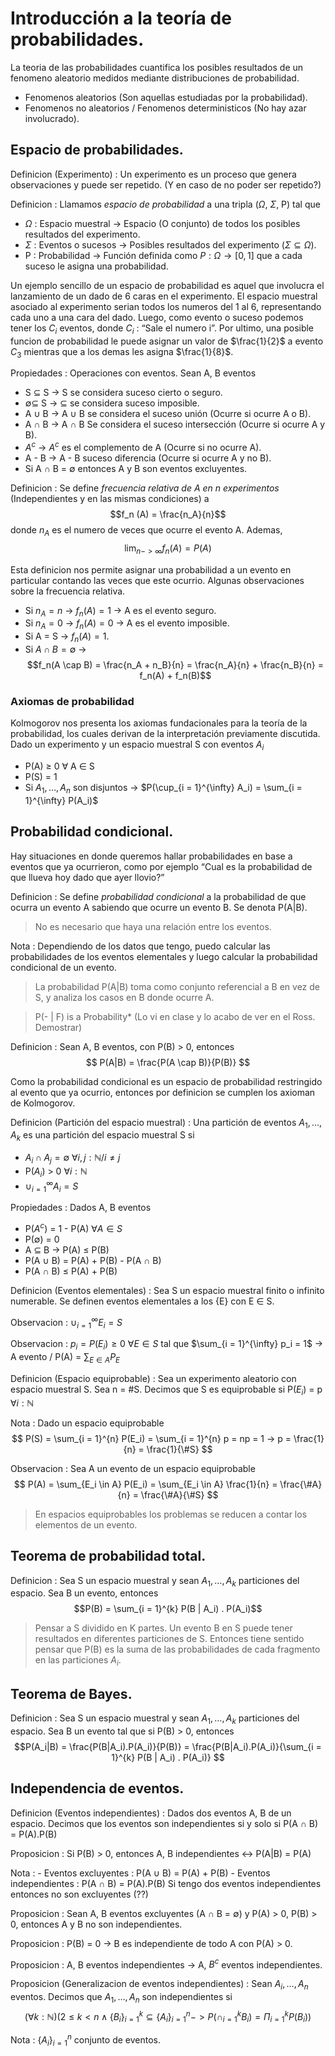 # Introducción a la teoría de probabilidades.
La teoria de las probabilidades cuantifica los posibles resultados de un fenomeno aleatorio medidos mediante distribuciones de probabilidad.

  * Fenomenos aleatorios (Son aquellas estudiadas por la probabilidad).
  * Fenomenos no aleatorios / Fenomenos deterministicos (No hay azar involucrado).

## Espacio de probabilidades.


Definicion (Experimento) : Un experimento es un proceso que genera observaciones y puede ser repetido. (Y en caso de no poder ser repetido?)

<!-- Un espacio de probabilidad es un measure space donde S es el conjunto base, F es el Sigma que contiene a todos los subconjuntos
finitos de S, y P es la medida que se le asigna a cada suceso. Ademas, F es una sigma algebra. -->

Definicion : Llamamos _espacio de probabilidad_ a una tripla ($\Omega$, $\Sigma$, P) tal que

  - $\Omega$ : Espacio muestral -> Espacio (O conjunto) de todos los posibles resultados del experimento.
  - $\Sigma$ : Eventos o sucesos -> Posibles resultados del experimento ($\Sigma \subseteq \Omega$). 
  - P : Probabilidad -> Función definida como $P : \Omega \to [0, 1]$ que a cada suceso le asigna una probabilidad. 

Un ejemplo sencillo de un espacio de probabilidad es aquel que involucra el lanzamiento de un dado de 6 caras en el experimento. El 
espacio muestral asociado al experimento serian todos los numeros del 1 al 6, representando cada uno a una cara del dado. Luego, como
evento o suceso podemos tener los $C_i$ eventos, donde $C_i$ : "Sale el numero i". Por ultimo, una posible funcion de probabilidad 
le puede asignar un valor de $\frac{1}{2}$ a evento $C_3$ mientras que a los demas les asigna $\frac{1}{8}$.

Propiedades : Operaciones con eventos. Sean A, B eventos

  * S $\subseteq$ S -> S se considera suceso cierto o seguro.
  * $\emptyset \subseteq$ S -> $\subseteq$ se considera suceso imposible.
  * A $\cup$ B -> A $\cup$ B se considera el suceso unión (Ocurre si ocurre A o B).
  * A $\cap$ B -> A $\cap$ B Se considera el suceso intersección (Ocurre si ocurre A y B).
  * $A^c$ -> $A^c$ es el complemento de A (Ocurre si no ocurre A).
  * A - B -> A - B suceso diferencia (Ocurre si ocurre A y no B).
  * Si A $\cap$ B = $\emptyset$ entonces A y B son eventos excluyentes.

Definicion : Se define _frecuencia relativa de A en n experimentos_ (Independientes y en las mismas condiciones) a
                $$f_n (A) = \frac{n_A}{n}$$
             donde $n_A$ es el numero de veces que ocurre el evento A. Ademas,
                $$\lim_{n -> \infty} f_n(A) = P(A)$$

Esta definicion nos permite asignar una probabilidad a un evento en particular contando las veces que este ocurrio. Algunas observaciones sobre la frecuencia relativa.

  * Si $n_A = n$ -> $f_n(A) = 1$ -> A es el evento seguro.
  * Si $n_A = 0$ -> $f_n(A) = 0$ -> A es el evento imposible.
  * Si A = S -> $f_n(A) = 1$.
  * Si $A \cap B = \emptyset$ -> 
    $$f_n(A \cap B) = \frac{n_A + n_B}{n} = \frac{n_A}{n} + \frac{n_B}{n} = f_n(A) + f_n(B)$$


### Axiomas de probabilidad 

Kolmogorov nos presenta los axiomas fundacionales para la teoría de la probabilidad, los cuales derivan de la interpretación 
previamente discutida.
Dado un experimento y un espacio muestral S con eventos $A_i$

  * P(A) $\geq$ 0 $\forall$ A $\in$ S
  * P(S) = 1
  * Si $A_1, \ldots, A_n$ son disjuntos -> $P(\cup_{i = 1}^{\infty} A_i) = \sum_{i = 1}^{\infty} P(A_i)$

## Probabilidad condicional.
Hay situaciones en donde queremos hallar probabilidades en base a eventos que ya ocurrieron, como por ejemplo
"Cual es la probabilidad de que llueva hoy dado que ayer llovio?"

Definicion : Se define _probabilidad condicional_ a la probabilidad de que ocurra un evento A sabiendo que ocurre un evento B. Se denota P(A|B).

> No es necesario que haya una relación entre los eventos.

Nota : Dependiendo de los datos que tengo, puedo calcular las probabilidades de los eventos elementales y luego calcular la probabilidad condicional de un evento.

<!--  Desarrollar despues... -->

> La probabilidad P(A|B) toma como conjunto referencial a B en vez de S, y analiza los casos en B donde ocurre A.

> P(- | F) is a Probability* (Lo vi en clase y lo acabo de ver en el Ross. Demostrar)

Definicion : Sean A, B eventos, con P(B) > 0, entonces
$$
             P(A|B) = \frac{P(A \cap B)}{P(B)}
$$

Como la probabilidad condicional es un espacio de probabilidad restringido al evento que ya ocurrio, entonces por definicion se cumplen los axioman de Kolmogorov.

<!--
Propiedades : Probabilidad condicional
  * P(A|B) $\geq$ 0   $\forall A$ evento
  * P(S|B) = 1
  * P(A $\cap$ B) = P(A|B).P(B)   con P(B) > 0
-->

Definicion (Partición del espacio muestral) : Una partición de eventos $A_1, \ldots, A_k$ es una partición del espacio muestral S si

  * $A_i \cap A_j = \emptyset$  $\forall i,j : \mathbb{N} / i \neq j$
  * P($A_i$) > 0  $\forall i : \mathbb{N}$
  * $\cup_{i = 1}^{\infty} A_i = S$

Propiedades : Dados A, B eventos

  * P($A^c$) = 1 - P(A)   $\forall A \in S$
  * P($\emptyset$) = 0
  * A $\subseteq$ B -> P(A) $\leq$ P(B)
  * P(A $\cup$ B) = P(A) + P(B) - P(A $\cap$ B)
  * P(A $\cap$ B) $\leq$ P(A) + P(B)

Definicion (Eventos elementales) : Sea S un espacio muestral finito o infinito numerable. Se definen eventos elementales a los {E} con E $\in$ S.

Observacion : $\cup_{i = 1}^{\infty} E_i = S$

Observacion : $p_i = P(E_i) \geq 0$   $\forall E \in S$ tal que $\sum_{i = 1}^{\infty} p_i = 1$ -> A evento / P(A) = $\sum_{E \in A} P_{E}$

Definicion (Espacio equiprobable) : Sea un experimento aleatorio con espacio muestral S. Sea n = #S.
                                    Decimos que S es equiprobable si P($E_i$) = p   $\forall i : \mathbb{N}$

Nota : Dado un espacio equiprobable
$$       P(S) = \sum_{i = 1}^{n} P(E_i) = \sum_{i = 1}^{n} p = np = 1 -> p = \frac{1}{n} = \frac{1}{\#S} $$

Observacion : Sea A un evento de un espacio equiprobable
              $$ P(A) = \sum_{E_i \in A} P(E_i) = \sum_{E_i \in A} \frac{1}{n} = \frac{\#A}{n} = \frac{\#A}{\#S} $$

> En espacios equiprobables los problemas se reducen a contar los elementos de un evento.

## Teorema de probabilidad total. 
Definicion : Sea S un espacio muestral y sean $A_1, \ldots, A_k$ particiones del espacio. Sea B un evento, entonces
                                            $$P(B) = \sum_{i = 1}^{k} P(B | A_i) . P(A_i)$$
 
> Pensar a S dividido en K partes. Un evento B en S puede tener resultados en diferentes particiones de S. Entonces tiene sentido pensar que P(B) es la suma de las probabilidades de cada fragmento en las particiones $A_i$.

## Teorema de Bayes. 
Definicion : Sea S un espacio muestral y sean $A_1, \ldots, A_k$ particiones del espacio. Sea B un evento tal que si P(B) > 0, entonces
                                $$P(A_i|B) = \frac{P(B|A_i).P(A_i)}{P(B)} = \frac{P(B|A_i).P(A_i)}{\sum_{i = 1}^{k} P(B | A_i) . P(A_i)} $$

## Independencia de eventos.

Definicion (Eventos independientes) : Dados dos eventos A, B de un espacio. Decimos que los eventos son independientes si y solo si
                                      P(A $\cap$ B) = P(A).P(B)

Proposicion : Si P(B) > 0, entonces
              A, B independientes <-> P(A|B) = P(A)

Nota : 
  - Eventos excluyentes : P(A $\cup$ B) = P(A) + P(B)
  - Eventos independientes : P(A $\cap$ B) = P(A).P(B)
  Si tengo dos eventos independientes entonces no son excluyentes (??)

Proposicion : Sean A, B eventos excluyentes (A $\cap$ B = $\emptyset$) y P(A) > 0, P(B) > 0, entonces A y B no son independientes.

Proposicion : P(B) = 0 -> B es independiente de todo A con P(A) > 0.

Proposicion : A, B eventos independientes -> A, $B^c$ eventos independientes.

Proposicion (Generalizacion de eventos independientes) : 
      Sean $A_i, \ldots, A_n$ eventos. Decimos que $A_1, \ldots, A_n$ son independientes si
        $$(\forall k : \mathbb{N})(2 \leq k < n \wedge \{B_i\}_{i = 1}^{k} \subseteq \{A_i\}_{i = 1}^{n} -> P(\cap_{i = 1}^{k} B_i) = \Pi_{i = 1}^{k} P(B_i))$$

Nota : $\{A_i\}_{i = 1}^{n}$ conjunto de eventos.

